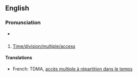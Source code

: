 ==English==

{{wikipedia}}

===Pronunciation===
*{{audio|en-us-TDMA.ogg|Audio (US)}}


==={{abbreviation}}===
#[[Time/division/multiple/access]]

====Translations====
*French: TDMA, [[accès multiple à répartition dans le temps]]